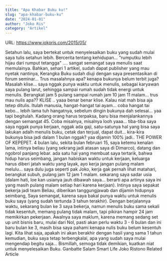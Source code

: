---
title: "Apa Khabar Buku ku!"
slug: "apa-khabar-buku-ku"
date: "2024-01-01"
author: "Joko Ris"
category: "Artikel"
---

URL: https://www.jokoris.com/2015/05/

Setahun lalu, saya bertekat untuk menyelesaikan buku yang sudah mulai saya tulis setahun lebih. Bercerita tentang kehidupan... "rumputku lebih hijau dari rumput tetangga" .... sangat semangat saya menulis saat memulainya. Bahkan, sehari 1 artikel, sudah dapat publisher yang mau nyetak nantinya,
Kerangka Buku
sudah diuji dengan saya presentasikan di forum seminar...
Trus masalahnya apa? kenapa bukunya belum terbit juga?
Masalah klise... saya nggak punya waktu untuk menulis, sebagai karyawan saya pulang larut, sehingga sampai rumah sudah tidak energi untuk menulis. Berangkat jam 5 pulang sampai rumah jam 10 jam 11 malam... trus mau nulis apa?? KLISE .. yaaa benar benar klise. Kalau niat mah bisa aja tetep ditulis.
Itulah manusia, hangat-hangat tai ayam... coba hangat tai kebo... lebih lama tuh hangatnya, sebelum dingin bukunya dah selesai... yaa tapi begitulah. Kadang orang harus terpaksa, baru bisa menjalankannya dengan semangat 45. Coba misalnya, misalnya looh yaaa... tiba-tiba saya saya nggak punya kerjaan, nggak ada gaji, satu-satunya hal yang bisa saya lakukan adalh menulis buku, cetak dan terjual, dapat duit... kira-kira bukunya bisa jadi dalam 1 bulan nggak? yaa dijamin 100% jadi.. THE POWER OF KEPEPET.
4 bulan lalu, sekita bulan februari 15, saya ketemu kenalan lama, intinya beliau (yang sekrang jadi atasan saya di Dimarco), datang dan ngobrol panjang lebar. ada satu hal yang membuat saya tertarik, bahwa hidup harus seimbang, jangan habiskan waktu untuk kerjaan, keluarga harus diberi jatah waktu yang layak, ayo kerja jangan pulang malam melulu... saya dulu juga seperti pak Joko, kerja gak pernah lihat matahari, berangkat subuh, pulang jam 12 jam 1 malam. sekarang saya sadar usia (dalam hati, loe kan usianya jauh dibawah saya... berarti apa artinya saya ini yang masih pulang malam setiap hari karena kerjaan). Intinya saya sepakat bekerja jadi team Beliau, diberikan tanggungjawab dan dijamin hidupnya seimbang, Saya semangat, karena saya bakal punya waktu untuk menulis buku saya (yang sudah tertunda 3 tahun terakhir).
Dengan berjalannya waktu, sekarang bulan ke 3 saya bekerja, namun menulis buku sama sekali tidak kesentuh, memang pulang tidak malam, tapi pikiran hampir 24 jam memikirkan pekerjaan. Awalnya saya maklum, karena memang sedang set up unit bisnis baru, mulai dari Nol, pasti akan perlu waktu 3 - 6 bulan dan ini baru bulan ke 3, masih bisa saya pahami kenapa nulis buku belum kesentuh lagi.
Kita lihat saja, apakah ini akan berakhir dengan hasil yang sama 1 tahun kemudian, buku saya tetap terbengkalai, apa yang sudah saya mulai mengendap begitu saja...
Bismillah, semoga tidak demikian, kuatkan niat untuk menyelesaikan Buku.
Ganbatte
Salam Smart Life
Joko Ristono
Related Article
